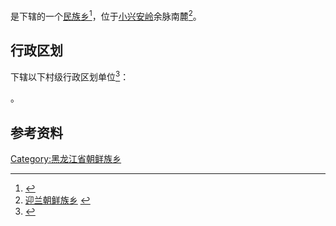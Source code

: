 {{中国乡级行政区
| 总面积 = 975.39平方公里
| 户籍人口 = 24289人
|23/01/23/202/000}}

'''{{PAGENAMEBASE}}'''是{{PRC admin/fullname|23/01/23/202/000|3}}下辖的一个[[民族乡|民族乡]]<ref>{{PRC admin/ref sgc|{{PRC admin/parent|23/01/23/202/000}}}}</ref>，位于[[小兴安岭|小兴安岭]]余脉南麓<ref>[http://www.chinaquhua.cn/heilongjiang/ 迎兰朝鲜族乡] {{webarchive|url=https://web.archive.org/web/20110822123644/http://www.chinaquhua.cn/heilongjiang/ |date=2011-08-22 }}</ref>。

== 行政区划 ==
{{PAGENAMEBASE}}下辖以下村级行政区划单位<ref>{{PRC admin/ref sgc|23/01/23/202/000}}</ref>：

{{PRC admin/children|23/01/23/202/000}}。

== 参考资料 ==
{{reflist}}

{{黑龙江行政区划小作品}}
{{PRC admin/navcat|23/01/23/202/000}}
[[Category:黑龙江省朝鲜族乡|Category:黑龙江省朝鲜族乡]]